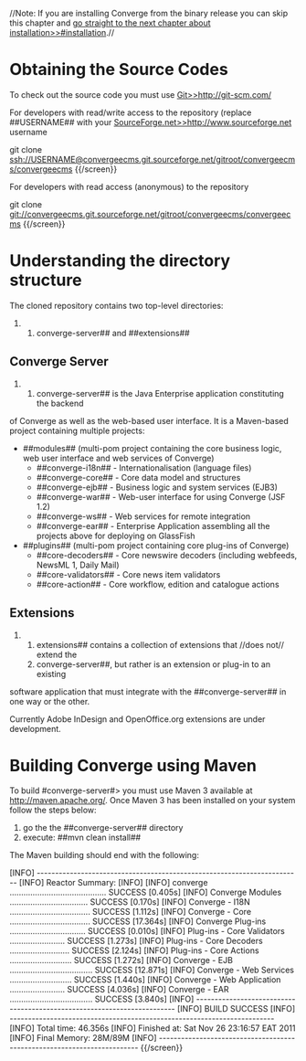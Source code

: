 //Note: If you are installing Converge from the binary release you can skip this
chapter and [[go straight to the next chapter about installation>>#installation]].//

= Obtaining the Source Codes =

To check out the source code you must use [[Git>>http://git-scm.com/]]

For developers with read/write access to the repository (replace ##USERNAME## 
with your [[SourceForge.net>>http://www.sourceforge.net]] username

{{screen}}
git clone ssh://USERNAME@convergeecms.git.sourceforge.net/gitroot/convergeecms/convergeecms
{{/screen}}

For developers with read access (anonymous) to the repository

{{screen}}
git clone git://convergeecms.git.sourceforge.net/gitroot/convergeecms/convergeecms
{{/screen}}

= Understanding the directory structure =

The cloned repository contains two top-level directories:

##converge-server## and ##extensions##

== Converge Server ==

##converge-server## is the Java Enterprise application constituting the backend
of Converge as well as the web-based user interface. It is a Maven-based project
containing multiple projects:

* ##modules## (multi-pom project containing the core business logic, web user interface and web services of Converge)
** ##converge-i18n## - Internationalisation (language files)
** ##converge-core## - Core data model and structures
** ##converge-ejb## - Business logic and system services (EJB3)
** ##converge-war## - Web-user interface for using Converge (JSF 1.2)
** ##converge-ws## - Web services for remote integration
** ##converge-ear## - Enterprise Application assembling all the projects above for deploying on GlassFish
* ##plugins## (multi-pom project containing core plug-ins of Converge)
** ##core-decoders## - Core newswire decoders (including webfeeds, NewsML 1, Daily Mail)
** ##core-validators## - Core news item validators
** ##core-action## - Core workflow, edition and catalogue actions

== Extensions ==

##extensions## contains a collection of extensions that //does not// extend the 
##converge-server##, but rather is an extension or plug-in to an existing 
software application that must integrate with the ##converge-server## in one way
or the other.

Currently Adobe InDesign and OpenOffice.org extensions are under development.

= Building Converge using Maven =

To build #converge-server#> you must use Maven 3 available at 
http://maven.apache.org/. Once Maven 3 has been installed on your system follow 
the steps below:

# go the the ##converge-server## directory
# execute: ##mvn clean install##

The Maven building should end with the following:

{{screen}}
[INFO] ------------------------------------------------------------------------ 
[INFO] Reactor Summary:
[INFO] 
[INFO] converge .......................................... SUCCESS [0.405s]
[INFO] Converge Modules .................................. SUCCESS [0.170s]
[INFO] Converge - I18N ................................... SUCCESS [1.112s]
[INFO] Converge - Core ................................... SUCCESS [17.364s]
[INFO] Converge Plug-ins ................................. SUCCESS [0.010s]
[INFO] Plug-ins - Core Validators ........................ SUCCESS [1.273s]
[INFO] Plug-ins - Core Decoders .......................... SUCCESS [2.124s]
[INFO] Plug-ins - Core Actions ........................... SUCCESS [1.272s]
[INFO] Converge - EJB .................................... SUCCESS [12.871s]
[INFO] Converge - Web Services ........................... SUCCESS [1.440s]
[INFO] Converge - Web Application ........................ SUCCESS [4.036s]
[INFO] Converge - EAR .................................... SUCCESS [3.840s]
[INFO] ------------------------------------------------------------------------
[INFO] BUILD SUCCESS
[INFO] ------------------------------------------------------------------------
[INFO] Total time: 46.356s
[INFO] Finished at: Sat Nov 26 23:16:57 EAT 2011
[INFO] Final Memory: 28M/89M
[INFO] ------------------------------------------------------------------------
{{/screen}}